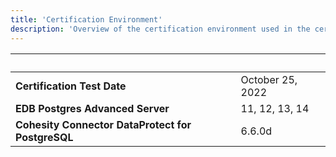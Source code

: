 ```yaml
---
title: 'Certification Environment'
description: 'Overview of the certification environment used in the certification of Cohesity DataProtect for PostgreSQL'
---
```


|  &nbsp;    | &nbsp; |
| ----------- | ----------- |
| **Certification Test Date**      | October 25, 2022       |
| **EDB Postgres Advanced Server**      | 11, 12, 13, 14       |
| **Cohesity Connector DataProtect for PostgreSQL**  |  6.6.0d     |